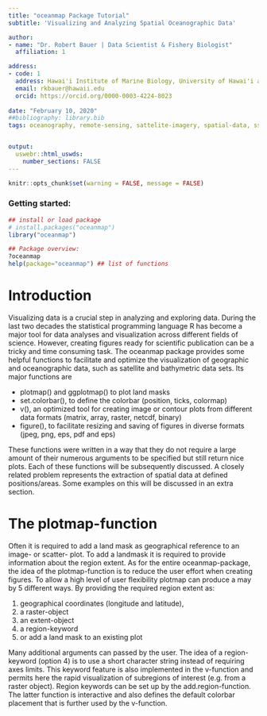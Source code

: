```yaml
---
title: "oceanmap Package Tutorial"
subtitle: 'Visualizing and Analyzing Spatial Oceanographic Data'

author:
- name: "Dr. Robert Bauer | Data Scientist & Fishery Biologist"
  affiliation: 1

address:
- code: 1
  address: Hawai'i Institute of Marine Biology, University of Hawai'i at Mānoa, Kāne'ohe, Hawai'i, United States of America
  email: rkbauer@hawaii.edu
  orcid: https://orcid.org/0000-0003-4224-8023
  
date: "February 10, 2020"
##bibliography: library.bib
tags: oceanography, remote-sensing, sattelite-imagery, spatial-data, sst, chla, ggplot, mapping, bathymetry


output: 
  uswebr::html_uswds:
    number_sections: FALSE
---
```


```r
knitr::opts_chunk$set(warning = FALSE, message = FALSE)
```

### Getting started:

```r
## install or load package
# install.packages("oceanmap")
library("oceanmap")

## Package overview:
?oceanmap 
help(package="oceanmap") ## list of functions
```

# Introduction
Visualizing data is a crucial step in analyzing and exploring data. During the last
two decades the statistical programming language R has become a major tool for data
analyses and visualization across different fields of science. However, creating figures
ready for scientific publication can be a tricky and time consuming task.
The oceanmap package provides some helpful functions to facilitate and optimize the
visualization of geographic and oceanographic data, such as satellite and bathymetric
data sets. Its major functions are

* plotmap() and ggplotmap() to plot land masks
* set.colorbar(), to define the colorbar (position, ticks, colormap)
* v(), an optimized tool for creating image or contour plots from different data formats (matrix, array, raster, netcdf, binary)
* figure(), to facilitate resizing and saving of figures in diverse formats (jpeg, png, eps, pdf and eps)

These functions were written in a way that they do not require a large amount of their numerous arguments to be specified but still return nice plots. Each of these functions
will be subsequently discussed.
A closely related problem represents the extraction of spatial data at defined positions/areas. Some examples on this will be discussed in an extra section.

# The plotmap-function
Often it is required to add a land mask as geographical reference to an image- or scatter-
plot. To add a landmask it is required to provide information about the region extent.
As for the entire oceanmap-package, the idea of the plotmap-function is to reduce the
user effort when creating figures. To allow a high level of user flexibility plotmap can
produce a may by 5 different ways. By providing the required region extent as:

1. geographical coordinates (longitude and latitude),
2. a raster-object
3. an extent-object
4. a region-keyword
5. or add a land mask to an existing plot

Many additional arguments can passed by the user. The idea of a region-keyword
(option 4) is to use a short character string instead of requiring axes limits. This keyword
feature is also implemented in the v-function and permits here the rapid visualization
of subregions of interest (e.g. from a raster object). Region keywords can be set up by
the add.region-function. The latter function is interactive and also defines the default
colorbar placement that is further used by the v-function.


